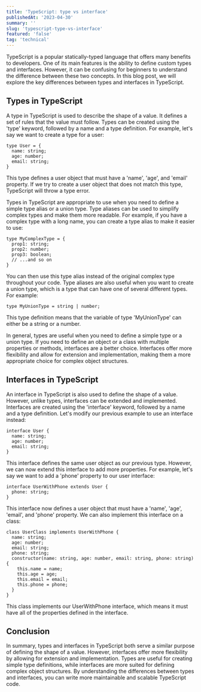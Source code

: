```yaml
---
title: 'TypeScript: type vs interface'
publishedAt: '2023-04-30'
summary: ''
slug: 'typescript-type-vs-interface'
featured: 'false'
tag: 'technical'
---
```


TypeScript is a popular statically-typed language that offers many benefits to developers. One of its main features is the ability to define custom types and interfaces. However, it can be confusing for beginners to understand the difference between these two concepts. In this blog post, we will explore the key differences between types and interfaces in TypeScript.

## Types in TypeScript

A type in TypeScript is used to describe the shape of a value. It defines a set of rules that the value must follow. Types can be created using the 'type' keyword, followed by a name and a type definition. For example, let's say we want to create a type for a user:

 
```
type User = {
  name: string;
  age: number;
  email: string;
}
```

This type defines a user object that must have a 'name', 'age', and 'email' property. If we try to create a user object that does not match this type, TypeScript will throw a type error.

Types in TypeScript are appropriate to use when you need to define a simple type alias or a union type. Type aliases can be used to simplify complex types and make them more readable. For example, if you have a complex type with a long name, you can create a type alias to make it easier to use:

```
type MyComplexType = {
  prop1: string;
  prop2: number;
  prop3: boolean;
  // ...and so on
}
```
You can then use this type alias instead of the original complex type throughout your code. Type aliases are also useful when you want to create a union type, which is a type that can have one of several different types. For example:

```
type MyUnionType = string | number;
```

This type definition means that the variable of type 'MyUnionType' can either be a string or a number.

In general, types are useful when you need to define a simple type or a union type. If you need to define an object or a class with multiple properties or methods, interfaces are a better choice. Interfaces offer more flexibility and allow for extension and implementation, making them a more appropriate choice for complex object structures.

## Interfaces in TypeScript

An interface in TypeScript is also used to define the shape of a value. However, unlike types, interfaces can be extended and implemented. Interfaces are created using the 'interface' keyword, followed by a name and a type definition. Let's modify our previous example to use an interface instead:

```
interface User {
  name: string;
  age: number;
  email: string;
}
```

This interface defines the same user object as our previous type. However, we can now extend this interface to add more properties. For example, let's say we want to add a 'phone' property to our user interface:

```
interface UserWithPhone extends User {
  phone: string;
}
```

This interface now defines a user object that must have a 'name', 'age', 'email', and 'phone' property. We can also implement this interface on a class:

```
class UserClass implements UserWithPhone {
  name: string;
  age: number;
  email: string;
  phone: string;
  constructor(name: string, age: number, email: string, phone: string) {
    this.name = name;
    this.age = age;
    this.email = email;
    this.phone = phone;
  }
}
```

This class implements our UserWithPhone interface, which means it must have all of the properties defined in the interface.

## Conclusion

In summary, types and interfaces in TypeScript both serve a similar purpose of defining the shape of a value. However, interfaces offer more flexibility by allowing for extension and implementation. Types are useful for creating simple type definitions, while interfaces are more suited for defining complex object structures. By understanding the differences between types and interfaces, you can write more maintainable and scalable TypeScript code.

